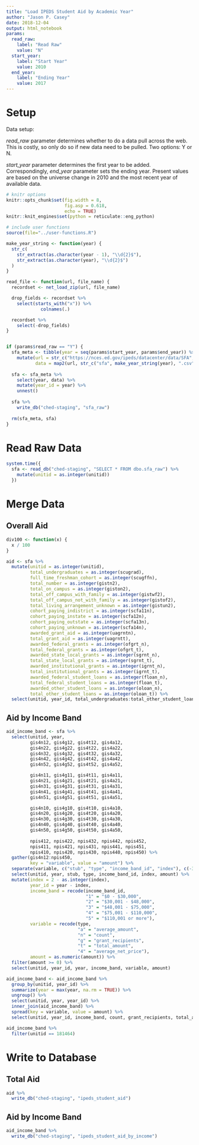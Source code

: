 ```yaml
---
title: "Load IPEDS Student Aid by Academic Year"
author: "Jason P. Casey"
date: 2018-12-04
output: html_notebook
params:
  read_raw:
    label: "Read Raw"
    value: "N"
  start_year:
    label: "Start Year"
    value: 2010
  end_year:
    label: "Ending Year"
    value: 2017
---
```


# Setup

Data setup:

_read_raw_ parameter determines whether to do a data pull across the web.  This is costly, so only do so if new data need to be pulled.  Two options: Y or N.

_start_year_ parameter determines the first year to be added.  Correspondingly,
_end_year_ parameter sets the ending year.  Present values are based on the universe change in 2010 and the most recent year of available data.


```r
# knitr options
knitr::opts_chunk$set(fig.width = 8,
                      fig.asp = 0.618,
                      echo = TRUE)
knitr::knit_engines$set(python = reticulate::eng_python)

# include user functions
source(file="../user-functions.R")

make_year_string <- function(year) {
  str_c(
    str_extract(as.character(year - 1), "\\d{2}$"),
    str_extract(as.character(year), "\\d{2}$")
  )
}

read_file <- function(url, file_name) {
  recordset <- net_load_zip(url, file_name)

  drop_fields <- recordset %>%
    select(starts_with("x")) %>%
             colnames(.)

  recordset %>%
    select(-drop_fields)
}


if (params$read_raw == "Y") {
  sfa_meta <- tibble(year = seq(params$start_year, params$end_year)) %>%
    mutate(url = str_c("https://nces.ed.gov/ipeds/datacenter/data/SFA", make_year_string(year), ".zip"),
           data = map2(url, str_c("sfa", make_year_string(year), ".csv"), read_file))
  
  sfa <- sfa_meta %>%
    select(year, data) %>%
    mutate(year_id = year) %>%
    unnest()
  
  sfa %>%
    write_db("ched-staging", "sfa_raw")
  
  rm(sfa_meta, sfa)
}

```

# Read Raw Data

```r
system.time({
  sfa <- read_db("ched-staging", "SELECT * FROM dbo.sfa_raw") %>%
    mutate(unitid = as.integer(unitid))
  })
```

# Merge Data

## Overall Aid

```r
div100 <- function(x) {
  x / 100
}

aid <- sfa %>%
  mutate(unitid = as.integer(unitid),
         total_undergraduates = as.integer(scugrad),
         full_time_freshman_cohort = as.integer(scugffn),
         total_number = as.integer(gistn2),
         total_on_campus = as.integer(giston2),
         total_off_campus_with_family = as.integer(gistwf2),
         total_off_campus_not_with_family = as.integer(gistof2),
         total_living_arrangement_unknown = as.integer(gistun2),
         cohort_paying_indistrict = as.integer(scfa11n),
         cohort_paying_instate = as.integer(scfa12n),
         cohort_paying_outstate = as.integer(scfa13n),
         cohort_paying_unknown = as.integer(scfa14n),
         awarded_grant_aid = as.integer(uagrntn),
         total_grant_aid = as.integer(uagrntt),
         awarded_federal_grants = as.integer(ofgrt_n),
         total_federal_grants = as.integer(ofgrt_t),
         awarded_state_local_grants = as.integer(sgrnt_n),
         total_state_local_grants = as.integer(sgrnt_t),
         awarded_institutional_grants = as.integer(igrnt_n),
         total_institutional_grants = as.integer(igrnt_t),
         awarded_federal_student_loans = as.integer(floan_n),
         total_federal_student_loans = as.integer(floan_t),
         awarded_other_student_loans = as.integer(oloan_n),
         total_other_student_loans = as.integer(oloan_t)) %>%
  select(unitid, year_id, total_undergraduates:total_other_student_loans)

```

## Aid by Income Band

```r
aid_income_band <- sfa %>%
  select(unitid, year,
         gis4n12, gis4g12, gis4t12, gis4a12,
         gis4n22, gis4g22, gis4t22, gis4a22,
         gis4n32, gis4g32, gis4t32, gis4a32,
         gis4n42, gis4g42, gis4t42, gis4a42,
         gis4n52, gis4g52, gis4t52, gis4a52,

         gis4n11, gis4g11, gis4t11, gis4a11,
         gis4n21, gis4g21, gis4t21, gis4a21,
         gis4n31, gis4g31, gis4t31, gis4a31,
         gis4n41, gis4g41, gis4t41, gis4a41,
         gis4n51, gis4g51, gis4t51, gis4a51,

         gis4n10, gis4g10, gis4t10, gis4a10,
         gis4n20, gis4g20, gis4t20, gis4a20,
         gis4n30, gis4g30, gis4t30, gis4a30,
         gis4n40, gis4g40, gis4t40, gis4a40,
         gis4n50, gis4g50, gis4t50, gis4a50,
         
         npis412, npis422, npis432, npis442, npis452,
         npis411, npis421, npis431, npis441, npis451,
         npis410, npis420, npis430, npis440, npis450) %>%
  gather(gis4n12:npis450,
         key = "variable", value = "amount") %>%
  separate(variable, c("stub", "type", "income_band_id", "index"), c(-3, -2, -1)) %>%
  select(unitid, year, stub, type, income_band_id, index, amount) %>%
  mutate(index = 2 - as.integer(index),
         year_id = year - index,
         income_band = recode(income_band_id,
                              "1" = "$0 - $30,000",
                              "2" = "$30,001 - $48,000",
                              "3" = "$48,001 - $75,000",
                              "4" = "$75,001 - $110,000",
                              "5" = "$110,001 or more"),
         variable = recode(type,
                           "a" = "average_amount",
                           "n" = "count",
                           "g" = "grant_recipients",
                           "t" = "total_amount",
                           "4" = "average_net_price"),
         amount = as.numeric(amount)) %>%
  filter(amount >= 0) %>%
  select(unitid, year_id, year, income_band, variable, amount)

aid_income_band <- aid_income_band %>%
  group_by(unitid, year_id) %>%
  summarize(year = max(year, na.rm = TRUE)) %>%
  ungroup() %>%
  select(unitid, year, year_id) %>%
  inner_join(aid_income_band) %>%
  spread(key = variable, value = amount) %>%
  select(unitid, year_id, income_band, count, grant_recipients, total_amount, average_amount, average_net_price)

aid_income_band %>%
  filter(unitid == 181464)
```

# Write to Database

## Total Aid

```r
aid %>%
  write_db("ched-staging", "ipeds_student_aid")
```

## Aid by Income Band

```r
aid_income_band %>%
  write_db("ched-staging", "ipeds_student_aid_by_income")
```

